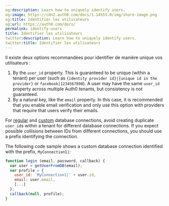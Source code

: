 ```yaml
---
og:description: Learn how to uniquely identify users.
og:image: https://cdn2.auth0.com/docs/1.14553.0/img/share-image.png
og:title: Identifier les utilisateurs
og:url: https://auth0.com/docs/
permalink: identify-users
title: Identifier les utilisateurs
twitter:description: Learn how to uniquely identify users.
twitter:title: Identifier les utilisateurs
---
```


Il existe deux options recommandées pour identifier de manière unique vos utilisateurs :

1. By the `user_id` property. This is guaranteed to be unique (within a tenant) per user (such as `{identity provider id}|{unique id in the provider}` or `facebook|1234567890`). A user may have the same `user_id` property across multiple Auth0 tenants, but consistency is not guaranteed.
2. By a natural key, like the `email` property. In this case, it is recommended that you enable email verification and only use this option with providers that require that users verify their emails.

For [regular](/docs/authenticate/database-connections/auth0-user-store) and [custom](/docs/authenticate/database-connections/custom-db) database connections, avoid creating duplicate `user_id`s within a tenant for different database connections. If you expect possible collisions between IDs from different connections, you should use a prefix identifying the connection.

The following code sample shows a custom database connection identified with the prefix, `MyConnection1|`:

```javascript lines
function login (email, password, callback) {
  var user = getUserFromDB(email);
  var profile = {
    user_id: 'MyConnection1|' + user.id,
    email: user.email,
    [...]
  };
  callback(null, profile);
}
```